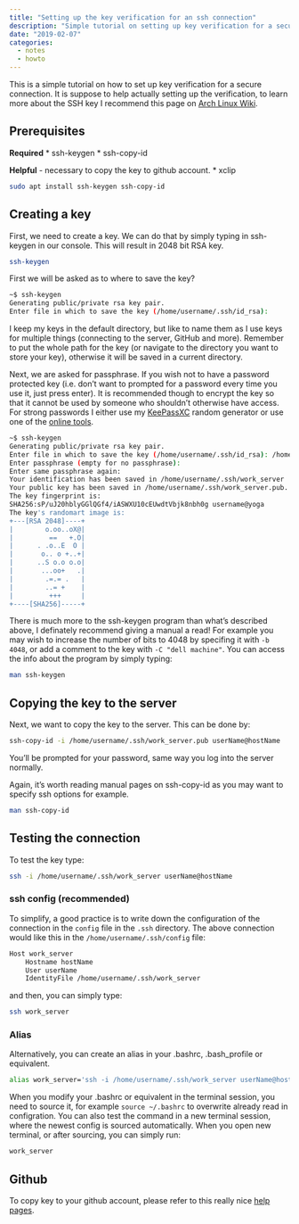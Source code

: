 ```yaml
---
title: "Setting up the key verification for an ssh connection"
description: "Simple tutorial on setting up key verification for a secure connection with the server."
date: "2019-02-07"
categories:
  - notes
  - howto
---
```


This is a simple tutorial on how to set up key verification for a secure connection. It is suppose to help actually setting up the verification, to learn more about the SSH key I recommend this page on [Arch Linux Wiki](https://wiki.archlinux.org/index.php/SSH_keys).

## Prerequisites

**Required**
* ssh-keygen
* ssh-copy-id

**Helpful** - necessary to copy the key to github account.
* xclip

```bash
sudo apt install ssh-keygen ssh-copy-id
```

## Creating a key

First, we need to create a key. We can do that by simply typing in ssh-keygen in our console. This will result in 2048 bit RSA key.

```bash
ssh-keygen
```

First we will be asked as to where to save the key?
```bash
~$ ssh-keygen
Generating public/private rsa key pair.
Enter file in which to save the key (/home/username/.ssh/id_rsa):
```

I keep my keys in the default directory, but like to name them as I use keys for multiple things (connecting to the server, GitHub and more). Remember to put the whole path for the key (or navigate to the directory you want to store your key), otherwise it will be saved in a current directory.

Next, we are asked for passphrase. If you wish not to have a password protected key (i.e. don't want to prompted for a password every time you use it, just press enter). It is recommended though to encrypt the key so that it cannot be used by someone who shouldn't otherwise have access. For strong passwords I either use my [KeePassXC](https://keepassxc.org/) random generator or use one of the [online tools](https://passwordsgenerator.net/).

```bash
~$ ssh-keygen
Generating public/private rsa key pair.
Enter file in which to save the key (/home/username/.ssh/id_rsa): /home/username/.ssh/work_server
Enter passphrase (empty for no passphrase):
Enter same passphrase again:
Your identification has been saved in /home/username/.ssh/work_server
Your public key has been saved in /home/username/.ssh/work_server.pub.
The key fingerprint is:
SHA256:sP/uJ20hblyGGlQGf4/iASWXU10cEUwdtVbjk8nbh0g username@yoga
The key's randomart image is:
+---[RSA 2048]----+
|        o.oo..oX@|
|         ==   +.O|
|      . .o..E  O |
|       o.. o +..+|
|      ..S o.o o.o|
|       ...oo+   .|
|        .=.= .   |
|        ..= +    |
|         +++     |
+----[SHA256]-----+
```

There is much more to the ssh-keygen program than what's described above, I definately recommend giving a manual a read! For example you may wish to increase the number of bits to 4048 by specifing it with `-b 4048`, or add a comment to the key with `-C "dell machine"`. You can access the info about the program by simply typing:

```bash
man ssh-keygen
```

## Copying the key to the server

Next, we want to copy the key to the server. This can be done by:

```bash
ssh-copy-id -i /home/username/.ssh/work_server.pub userName@hostName
```

You'll be prompted for your password, same way you log into the server normally.

Again, it's worth reading manual pages on ssh-copy-id as you may want to specify ssh options for example.

```bash
man ssh-copy-id
```

## Testing the connection

To test the key type:

```bash
ssh -i /home/username/.ssh/work_server userName@hostName
```

### ssh config (recommended)

To simplify, a good practice is to write down the configuration of the connection in the `config` file in the `.ssh` directory. The above connection would like this in the `/home/username/.ssh/config` file:

```bash
Host work_server
    Hostname hostName
    User userName
    IdentityFile /home/username/.ssh/work_server
```

and then, you can simply type:

```bash
ssh work_server
```

### Alias

Alternatively, you can create an alias in your .bashrc, .bash_profile or equivalent.

```bash
alias work_server='ssh -i /home/username/.ssh/work_server userName@hostName'
```

When you modify your .bashrc or equivalent in the terminal session, you need to source it, for example `source ~/.bashrc` to overwrite already read in configration.  You can also test the command in a new terminal session, where the newest config is sourced automatically. When you open new terminal, or after sourcing, you can simply run:

```bash
work_server
```

## Github

To copy key to your github account, please refer to this really nice [help pages](https://help.github.com/articles/adding-a-new-ssh-key-to-your-github-account/).
